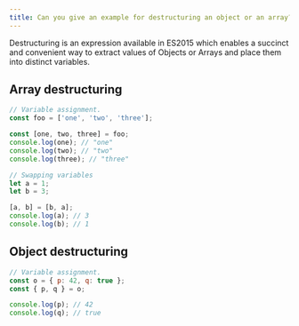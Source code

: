 ```yaml
---
title: Can you give an example for destructuring an object or an array?
---
```


Destructuring is an expression available in ES2015 which enables a succinct and convenient way to extract values of Objects or Arrays and place them into distinct variables.

## Array destructuring

```js
// Variable assignment.
const foo = ['one', 'two', 'three'];

const [one, two, three] = foo;
console.log(one); // "one"
console.log(two); // "two"
console.log(three); // "three"
```

```js
// Swapping variables
let a = 1;
let b = 3;

[a, b] = [b, a];
console.log(a); // 3
console.log(b); // 1
```

## Object destructuring

```js
// Variable assignment.
const o = { p: 42, q: true };
const { p, q } = o;

console.log(p); // 42
console.log(q); // true
```
